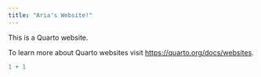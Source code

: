 ```yaml
---
title: "Aria's Website!"
---
```


This is a Quarto website.

To learn more about Quarto websites visit <https://quarto.org/docs/websites>.

```r
1 + 1
```
